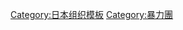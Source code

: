 {{Navbox with columns
|name    = 指定暴力團
|title   = [[指定暴力團]]
|width   = 20em
|above = 
|col1 = [[File:Yamabishi.svg|20px]] [[山口組|六代目山口組]]<br />
[[File:Asano-gumi.png|20px]] [[淺野組|五代目淺野組]]<br />
[[File:太州会.png|20px]] [[太州會]]<br />
[[File:福博会.png|20px]] [[福博會|四代目福博會]]<br />
[[File:九州誠道会.png|20px]] [[九州誠道會|浪川睦會]]
|col2 = [[File:稲川会代紋.png|20px]] [[稻川會]]<br />
[[File:Aizukotetsu-kai.png|10px]] [[會津小鐵會|七代目會津小鐵會]]<br />
[[File:道仁会.png|20px]] [[道仁會]]<br />
[[File:酒梅組.png|20px]] [[酒梅組|十代目酒梅組]]<br />
[[File:Yamabishi.svg|20px]] [[山口組#神戶山口組|神戶山口組]]
|col3 = [[File:住吉会.png|20px]] [[住吉會]]<br />
[[File:共政会.png|20px]] [[共政會|五代目共政會]]<br />
[[File:Shinwa-kai.png|20px]] [[親和會 (高松)|二代目親和會]]<br />
[[File:極東会.png|20px]] [[極東會]]<br />
[[File:Yamabishi.svg|20px]] [[山口組#絆會|任俠山口組]]
|col4 = [[File:Kudo-kai.png|20px]] [[工藤會|五代目工藤會]]<br />
[[File:合田一家.png|20px]] [[合田一家|七代目合田一家]]<br />
[[File:双愛会.png|20px]] [[雙愛會]]<br />
[[File:東組.png|20px]] [[東組]]<br />
[[File:松葉会.png|20px]] [[松葉會#關東關根組|關東關根組]]<br />
|col5 = [[File:Kyokuryu-kai.png|20px]] [[旭琉會 (2013年)|旭琉會]]<br />
[[File:Kozakura-ikka.png|20px]] [[小櫻一家|四代目小櫻一家]]<br />
[[File:Kyodo-kai.png|20px]] [[俠道會|三代目俠道會]]<br />
[[File:松葉会.png|20px]] [[松葉會]]<br />
}}<noinclude>
[[Category:日本组织模板]]
[[Category:暴力團]]
</noinclude>